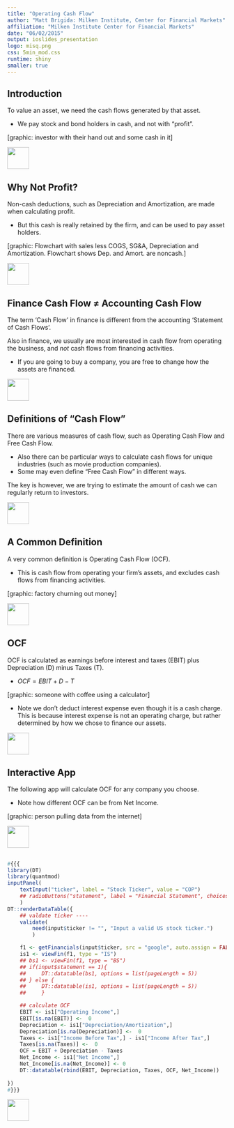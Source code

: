 ```yaml
---
title: "Operating Cash Flow"
author: "Matt Brigida: Milken Institute, Center for Financial Markets"
affiliation: "Milken Institute Center for Financial Markets"
date: "06/02/2015"
output: ioslides_presentation
logo: misq.png
css: 5min_mod.css
runtime: shiny
smaller: true
---
```


## Introduction

To value an asset, we need the cash flows generated by that asset.

- We pay stock and bond holders in cash, and not with "profit".

[graphic: investor with their hand out and some cash in it]

<div class="MIfooter"><img src="mi.png" style="height:50px;"></div> 

## Why Not Profit?

Non-cash deductions, such as Depreciation and Amortization, are made when calculating profit.

- But this cash is really retained by the firm, and can be used to pay asset holders.

[graphic: Flowchart with sales less COGS, SG&A, Depreciation and Amortization.  Flowchart shows Dep. and Amort. are noncash.]

<!---Also, cash payments for large items are not deducted when they are made, but depreciated over time.  

- This means profit may be higher than the available cash for investors. -->

<div class="MIfooter"><img src="mi.png" style="height:50px;"></div> 

## Finance Cash Flow $\neq$ Accounting Cash Flow

The term 'Cash Flow' in finance is different from the accounting 'Statement of Cash Flows'.   

Also in finance, we usually are most interested in cash flow from operating the business, and *not* cash flows from financing activities.

-  If you are going to buy a company, you are free to change how the assets are financed.  

<div class="MIfooter"><img src="mi.png" style="height:50px;"></div> 

## Definitions of "Cash Flow"

There are various measures of cash flow, such as Operating Cash Flow and Free Cash Flow.

- Also there can be particular ways to calculate cash flows for unique industries (such as movie production companies).
- Some may even define "Free Cash Flow" in different ways. 

The key is however, we are trying to estimate the amount of cash we can regularly return to investors.

<div class="MIfooter"><img src="mi.png" style="height:50px;"></div> 

## A Common Definition

A very common definition is Operating Cash Flow (OCF).  

- This is cash flow from operating your firm's assets, and excludes cash flows from financing activities. 

[graphic: factory churning out money]

<div class="MIfooter"><img src="mi.png" style="height:50px;"></div> 

## OCF

OCF is calculated as earnings before interest and taxes (EBIT) plus Depreciation (D) minus Taxes (T).

- $OCF = EBIT + D - T$

[graphic: someone with coffee using a calculator]

- Note we don't deduct interest expense even though it is a cash charge.  This is because interest expense is not an operating charge, but rather determined by how we chose to finance our assets.

<div class="MIfooter"><img src="mi.png" style="height:50px;"></div> 


## Interactive App

The following app will calculate OCF for any company you choose.  

- Note how different OCF can be from Net Income.

[graphic: person pulling data from the internet]

<div class="MIfooter"><img src="mi.png" style="height:50px;"></div> 

##

```r
#{{{
library(DT)
library(quantmod)
inputPanel(
    textInput("ticker", label = "Stock Ticker", value = "COP")
    ## radioButtons("statement", label = "Financial Statement", choices = list("Balance Sheet" = 1, "Income Statement" = 2), selected = 2)
    )
DT::renderDataTable({
    ## valdate ticker ----
    validate(
        need(input$ticker != "", "Input a valid US stock ticker.")
        )

    f1 <- getFinancials(input$ticker, src = "google", auto.assign = FALSE)
    is1 <- viewFin(f1, type = "IS")
    ## bs1 <- viewFin(f1, type = "BS")
    ## if(input$statement == 1){
    ##     DT::datatable(bs1, options = list(pageLength = 5))
    ## } else {
    ##     DT::datatable(is1, options = list(pageLength = 5))
    ##     }

    ## calculate OCF
    EBIT <- is1["Operating Income",]
    EBIT[is.na(EBIT)] <-  0
    Depreciation <- is1["Depreciation/Amortization",]
    Depreciation[is.na(Depreciation)] <-  0
    Taxes <- is1["Income Before Tax",] - is1["Income After Tax",]
    Taxes[is.na(Taxes)] <-  0
    OCF = EBIT + Depreciation - Taxes
    Net_Income <- is1["Net Income",]
    Net_Income[is.na(Net_Income)] <- 0
    DT::datatable(rbind(EBIT, Depreciation, Taxes, OCF, Net_Income))
    
})
#}}}
```

<div class="MIfooter"><img src="mi.png" style="height:50px;"></div> 
